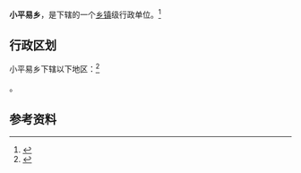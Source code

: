 {{中国乡级行政区|14/06/02/201/000}}

'''小平易乡'''，是{{PRC admin/fullname|14/06/02/201/000|3}}下辖的一个[[乡镇|乡镇]]级行政单位。<ref>{{PRC admin/ref sgc|{{PRC admin/parent|14/06/02/201/000}}}}</ref>

== 行政区划 ==

小平易乡下辖以下地区：<ref>{{PRC admin/ref sgc|14/06/02/201/000}}</ref>

{{PRC admin/children|14/06/02/201/000}}。

== 参考资料 ==

{{reflist}}

{{行政区划小作品}}
{{PRC admin/navcat|14/06/02/201/000}}